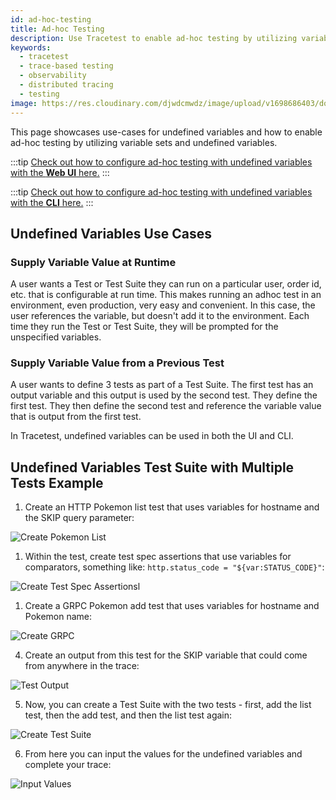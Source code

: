 ```yaml
---
id: ad-hoc-testing
title: Ad-hoc Testing
description: Use Tracetest to enable ad-hoc testing by utilizing variable sets and undefined variables.
keywords:
  - tracetest
  - trace-based testing
  - observability
  - distributed tracing
  - testing
image: https://res.cloudinary.com/djwdcmwdz/image/upload/v1698686403/docs/Blog_Thumbnail_14_rsvkmo.jpg
---
```


This page showcases use-cases for undefined variables and how to enable ad-hoc testing by utilizing variable sets and undefined variables.

:::tip
[Check out how to configure ad-hoc testing with undefined variables with the **Web UI** here.](../web-ui/undefined-variables)
:::

:::tip
[Check out how to configure ad-hoc testing with undefined variables with the **CLI** here.](../cli/undefined-variables)
:::

## **Undefined Variables Use Cases**

### **Supply Variable Value at Runtime**

A user wants a Test or Test Suite they can run on a particular user, order id, etc. that is configurable at run time. This makes running an adhoc test in an environment, even production, very easy and convenient. In this case, the user references the variable, but doesn't add it to the environment. Each time they run the Test or Test Suite, they will be prompted for the unspecified variables.

### **Supply Variable Value from a Previous Test**

A user wants to define 3 tests as part of a Test Suite. The first test has an output variable and this output is used by the second test. They define the first test. They then define the second test and reference the variable value that is output from the first test. 

In Tracetest, undefined variables can be used in both the UI and CLI. 

## **Undefined Variables Test Suite with Multiple Tests Example**

1. Create an HTTP Pokemon list test that uses variables for hostname and the SKIP query parameter:

![Create Pokemon List](../img/pokeshop-list.png)

1. Within the test, create test spec assertions that use variables for comparators, something like: `http.status_code = "${var:STATUS_CODE}"`:

![Create Test Spec Assertionsl](../img/create-test-spec-assertions.png)

1. Create a GRPC Pokemon add test that uses variables for hostname and Pokemon name:

![Create GRPC](../img/create-grpc.png)

4. Create an output from this test for the SKIP variable that could come from anywhere in the trace:

![Test Output](../img/test-output.png)

5. Now, you can create a Test Suite with the two tests - first, add the list test, then the add test, and then the list test again:

![Create Test Suite](../img/create-testsuite.png)

6. From here you can input the values for the undefined variables and complete your trace:

![Input Values](../img/input-values.png)
